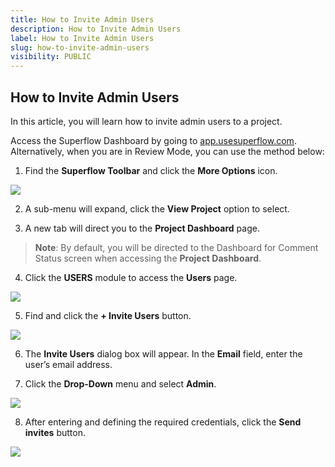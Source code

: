 ```yaml
---
title: How to Invite Admin Users
description: How to Invite Admin Users
label: How to Invite Admin Users
slug: how-to-invite-admin-users
visibility: PUBLIC
---
```


## How to Invite Admin Users

In this article, you will learn how to invite admin users to a project.

Access the Superflow Dashboard by going to [app.usesuperflow.com](app.usesuperflow.com). Alternatively, when you are in Review Mode, you can use the method below:

1. Find the **Superflow Toolbar** and click the **More Options** icon.


![](https://cdn.hashnode.com/res/hashnode/image/upload/v1733131835055/7wB0vNvxr.png?auto=format)
 

2. A sub-menu will expand, click the **View Project** option to select.

3. A new tab will direct you to the **Project Dashboard** page.

> **Note**: By default, you will be directed to the Dashboard for Comment Status screen when accessing the **Project Dashboard**.

4. Click the **USERS** module to access the **Users** page.


![](https://cdn.hashnode.com/res/hashnode/image/upload/v1733132458277/Xd6DPFhIW.png?auto=format)
 

5. Find and click the **+ Invite Users** button.


![](https://cdn.hashnode.com/res/hashnode/image/upload/v1733132479949/_6DFZ18Hr.png?auto=format)
 

6. The **Invite Users** dialog box will appear. In the **Email** field, enter the user’s email address.

7. Click the **Drop-Down** menu and select **Admin**.


![](https://cdn.hashnode.com/res/hashnode/image/upload/v1733132496760/Acp-WC7xr.png?auto=format)
 

8. After entering and defining the required credentials, click the **Send invites** button.


![](https://cdn.hashnode.com/res/hashnode/image/upload/v1733132525189/PEBflo0R1.png?auto=format)
 

